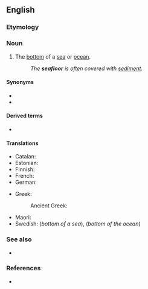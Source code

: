 ==English==
{{wp|seabed}}

===Etymology===
{{compound|en|sea|floor}}

===Noun===
{{en-noun}}

# The [[bottom]] of a [[sea]] or [[ocean]].
#: ''The '''seafloor''' is often covered with [[sediment]].''

====Synonyms====
* {{l|en|ocean floor}}
* {{l|en|seabed}}

====Derived terms====
* {{l|en|seafloor spreading}}

====Translations====
{{trans-top-also|seafloor|seabed}}
* Catalan: {{t|ca|llit marí|m}}
* Estonian: {{t|et|merepõhi}}
* Finnish: {{t+|fi|merenpohja}}
* French: {{t+|fr|fond marin|m}}
* German: {{t+|de|Meeresgrund|m}}
{{trans-mid}}
* Greek:
*: Ancient Greek: {{t|grc|βένθος|n}}
* Maori: {{t|mi|papamoana}}
* Swedish: {{t+|sv|sjöbotten|c}} (''bottom of a sea''), {{t+|sv|havsbotten|c}} (''bottom of the ocean'')
{{trans-bottom}}

===See also===
* {{l|en|benthos}}

===References===
* {{R:Merriam-Webster Online}}